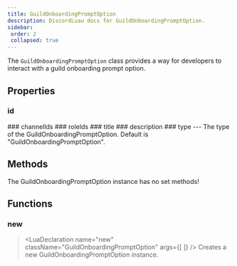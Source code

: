 ```yaml
---
title: GuildOnboardingPromptOption
description: DiscordLuau docs for GuildOnboardingPromptOption.
sidebar:
 order: 2
 collapsed: true
---
```

[//]: # (This file was automatically compiled through the Generator luau code under this repository)
[//]: # (if you want to edit the documentation of discord-luau, please write changes)
[//]: # (to the discord-luau repository itself, we extract the comments from discord-luau and translate)
[//]: # (them into markdown files that Nextra can interpret!)

[//]: # (----- DOCUMENT IMPORTS ----- )


[//]: # (----- DOCUMENT DESCRIPTION ----- )

The `GuildOnboardingPromptOption` class provides a way for developers to interact with a guild onboarding prompt option.

[//]: # (----- DOCUMENT PROPERTIES ----- )

## Properties

### id

<LuaProperty name="GuildOnboardingPromptOption.id" type="string" />
### channelIds

<LuaProperty name="GuildOnboardingPromptOption.channelIds" type="{ string }" />
### roleIds

<LuaProperty name="GuildOnboardingPromptOption.roleIds" type="{ string }" />
### title

<LuaProperty name="GuildOnboardingPromptOption.title" type="string" />
### description

<LuaProperty name="GuildOnboardingPromptOption.description" type="string?" />
### type

<LuaProperty name="GuildOnboardingPromptOption.type" type="string" />
---
The type of the GuildOnboardingPromptOption. Default is "GuildOnboardingPromptOption".

[//]: # (----- DOCUMENT METHODS ----- )

## Methods

The GuildOnboardingPromptOption instance has no set methods!

[//]: # (----- DOCUMENT FUNCTIONS ----- )

## Functions

### new

> <LuaDeclaration name="new" className="GuildOnboardingPromptOption" args={[  ]} />
Creates a new GuildOnboardingPromptOption instance.


